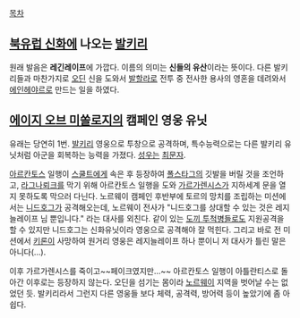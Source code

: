 [[목차]]
== [[북유럽 신화]]에 나오는 [[발키리]] ==
원래 발음은 '''레긴레이프'''에 가깝다. 이름의 의미는 '''신들의 유산'''이라는 뜻이다. 다른 발키리들과 마찬가지로 [[오딘]] 신을 도와서 [[발할라]]로 전투 중 전사한 용사의 영혼을 데려와서 [[에인헤야르]]로 만드는 일을 하였다.

== [[에이지 오브 미쏠로지]]의 캠페인 영웅 유닛 ==
유래는 당연히 1번. [[발키리]] 영웅으로 투창으로 공격하며, 특수능력으로는 다른 발키리 유닛처럼 아군을 회복하는 능력을 가졌다. [[성우]]는 [[최문자]].

[[아르칸토스]] 일행이 [[스쿨트]]에게 속은 후 등장하여 [[폴스타그]]의 깃발을 버릴 것을 조언하고, [[라그나뢰크]]를 막기 위해 아르칸토스 일행을 도와 [[가르가렌시스]]가 지하세계 문을 열지 못하도록 막으러 다닌다. 노르웨이 캠페인 후반부에 토르의 망치를 조립하는 미션에서는 [[니드호그]]가 공격해오는데, 노르웨이 전사가 "니드호그를 상대할 수 있는 것은 레지늘레이프 님 뿐입니다." 라는 대사를 외친다. 같이 있는 [[도끼 투척병]]들로도 지원공격을 할 수 있지만 니드호그는 신화유닛이라 영웅으로 공격해야 잘 먹힌다. 그리고 바로 전 미션에서 [[키론]]이 사망하여 원거리 영웅은 레지늘레이프 하나 뿐이니 저 대사가 틀린 말은 아니다(...).

이후 가르가렌시스를 죽이고~~페이크였지만...~~ 아르칸토스 일행이 아틀란티스로 돌아간 이후로는 등장하지 않는다. 오딘을 섬기는 몸이라 [[노르웨이]] 지역을 벗어날 수는 없었던 듯. 발키리라서 그런지 다른 영웅들 보다 체력, 공격력, 방어력 등이 높았기에 좀 아쉽다.
